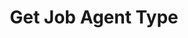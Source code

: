---
title: "Get Job Agent Type"
openapi: "GET /{recruiting_customer_id}/job-agents/types/JobAgent"
sidebarTitle: "Get Job Agent Type"
---